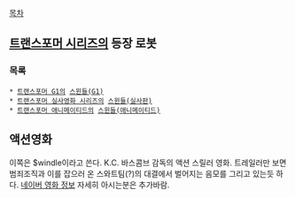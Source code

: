 [[목차]] 

== [[트랜스포머 시리즈]]의 등장 로봇 ==

=== 목록 ===
 * [[트랜스포머 G1]]의 [[스윈들(G1)]]
 * [[트랜스포머 실사영화 시리즈]]의 [[스윈들(실사판)]]
 * [[트랜스포머 애니메이티드]]의 [[스윈들(애니메이티드)]]


== 액션영화 == 

이쪽은 $windle이라고 쓴다. 
K.C. 바스콤브 감독의 액션 스릴러 영화. 트레일러만 보면 범죄조직과 이를 잡으러 온 스와트팀(?)의 대결에서 벌어지는 음모를 그리고 있는듯 하다. [http://movie.naver.com/movie/bi/mi/basic.nhn?code=37018 네이버 영화 정보] 자세히 아시는분은 추가바람. 

